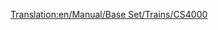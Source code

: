 [[Translation:en/Manual/Base Set/Trains/CS4000]]
{{es/Manual/Base Set/Trains/Trenes|Imagen=[[File:en/Manual/Base Set/Trains/Cs4000.png]]
|Nombre=CS4000
|Precio=53.906 € (26.953 £)
|Velocidad=96 km/h (60 mph)
|Peso=150 t
|Potencia=4.000 CV (2.984 kW)
|Coste-anual=5.912 € (2.956 £)
|Diseño=1962
|Duración=20
|Capacidad=--
|Descripción=Todavía no hay una descripción disponible sobre esta máquina de tren. Si usted sabe algo acerca de este tren, no dude en editar esta página y añadirla. 
|Vida-real=La «CS4000» se parece a la [http://en.wikipedia.org/wiki/Krauss-Maffei_ML_4000_C'C' «Krauss-Maffei ML-4000»]. CS es la abreviatura de [http://es.wikipedia.org/wiki/Chris_Sawyer Chris Sawyer].
}}